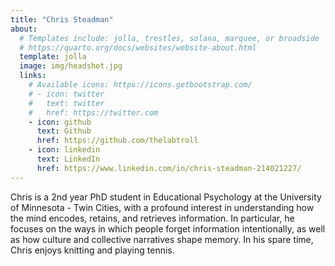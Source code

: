 ```yaml
---
title: "Chris Steadman"
about:
  # Templates include: jolla, trestles, solana, marquee, or broadside
  # https://quarto.org/docs/websites/website-about.html
  template: jolla
  image: img/headshot.jpg
  links:
    # Available icons: https://icons.getbootstrap.com/
    # - icon: twitter
    #   text: twitter
    #   href: https://twitter.com
    - icon: github
      text: Github
      href: https://github.com/thelabtroll
    - icon: linkedin
      text: LinkedIn
      href: https://www.linkedin.com/in/chris-steadman-214021227/
---
```


Chris is a 2nd year PhD student in Educational Psychology at the University of Minnesota - Twin Cities, with a profound interest in understanding how the mind encodes, retains, and retrieves information. In particular, he focuses on the ways in which people forget information intentionally, as well as how culture and collective narratives shape memory. In his spare time, Chris enjoys knitting and playing tennis.